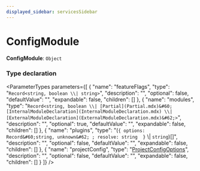 ```yaml
---
displayed_sidebar: servicesSidebar
---
```



# ConfigModule

 **ConfigModule**: `Object`

### Type declaration

<ParameterTypes parameters={[
  {
    "name": "featureFlags",
    "type": "`Record<string, boolean \\| string>`",
    "description": "",
    "optional": false,
    "defaultValue": "",
    "expandable": false,
    "children": []
  },
  {
    "name": "modules",
    "type": "`Record<string, boolean \\| [Partial](Partial.mdx)&#60;[InternalModuleDeclaration](InternalModuleDeclaration.mdx) \\| [ExternalModuleDeclaration](ExternalModuleDeclaration.mdx)&#62;>`",
    "description": "",
    "optional": true,
    "defaultValue": "",
    "expandable": false,
    "children": []
  },
  {
    "name": "plugins",
    "type": "(``{ options: Record&#60;string, unknown&#62; ; resolve: string  }`` \\| `string`)[]",
    "description": "",
    "optional": false,
    "defaultValue": "",
    "expandable": false,
    "children": []
  },
  {
    "name": "projectConfig",
    "type": "[ProjectConfigOptions](ProjectConfigOptions.mdx)",
    "description": "",
    "optional": false,
    "defaultValue": "",
    "expandable": false,
    "children": []
  }
]} />
